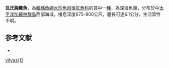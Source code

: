 {{Speciesbox 
| taxon = Dolichopteryx vityazi
| status = NE
| status_system = IUCN3.1
| authority = [[Parin|Parin]], [[Belyanina|Belyanina]] & [[Evseenko|Evseenko]], 2009
| synonyms = 
}}

'''瓦氏胸翼魚'''，為[[輻鰭魚綱|輻鰭魚綱]][[水珍魚目|水珍魚目]][[後肛魚科|後肛魚科]]的其中一[[種|種]]，為深海魚類，分布於中[[太平洋|太平洋]][[加羅林群島|加羅林群島]]西部海域，棲息深度675-900公尺，體長可達6.1公分，生活習性不明。

==参考文献==
*{{FishBase_species|genus=Dolichopteryx|species=vityazi|year=2015|month=8}}

{{Taxonbar}}
[[Category:胸翼魚屬|vityazi]]
[[Category:2009年描述的鱼类|D]]
